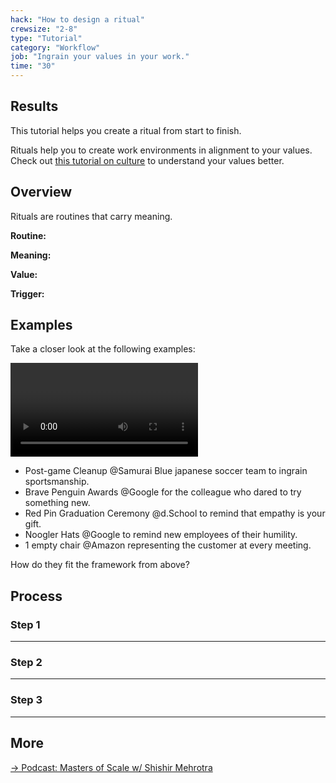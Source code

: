 ```yaml
---
hack: "How to design a ritual"
crewsize: "2-8"
type: "Tutorial"
category: "Workflow"
job: "Ingrain your values in your work."
time: "30"
---
```


## Results

This tutorial helps you create a ritual from start to finish.

Rituals help you to create work environments in alignment to your values.
Check out [this tutorial on culture](../how-to-understand-culture) to understand your values better.

## Overview

Rituals are routines that carry meaning.

<div className="bordered-blue">

**Routine:**

**Meaning:**

**Value:**

**Trigger:**

</div>

## Examples

Take a closer look at the following examples:

<Video
  videoSrcURL="https://www.youtube.com/embed/PptTeyYShdw"
  videoTitle="New Zealand All Blacks Kata"
/>

- Post-game Cleanup @Samurai Blue japanese soccer team to ingrain sportsmanship.
- Brave Penguin Awards @Google for the colleague who dared to try something new.
- Red Pin Graduation Ceremony @d.School to remind that empathy is your gift.
- Noogler Hats @Google to remind new employees of their humility.
- 1 empty chair @Amazon representing the customer at every meeting.

How do they fit the framework from above?

## Process

### Step 1

---

### Step 2

---

### Step 3

---

## More

[→ Podcast: Masters of Scale w/ Shishir Mehrotra](https://mastersofscale.com/shishir-mehrotra/)
